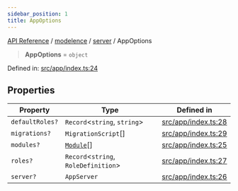 ```yaml
---
sidebar_position: 1
title: AppOptions
---
```


[API Reference](/api-reference/modelence/server/type-aliases/../../../index) / [modelence](/api-reference/modelence/server/type-aliases/../../index) / [server](/api-reference/modelence/server/type-aliases/../index) / AppOptions

> **AppOptions** = `object`

Defined in: [src/app/index.ts:24](https://github.com/modelence/modelence/blob/97bc424e385e6893aeebb42dc6a72bd4812fd999/packages/modelence/src/app/index.ts#L24)

## Properties

| Property | Type | Defined in |
| ------ | ------ | ------ |
| <a id="defaultroles"></a> `defaultRoles?` | `Record`\<`string`, `string`\> | [src/app/index.ts:28](https://github.com/modelence/modelence/blob/97bc424e385e6893aeebb42dc6a72bd4812fd999/packages/modelence/src/app/index.ts#L28) |
| <a id="migrations"></a> `migrations?` | `MigrationScript`[] | [src/app/index.ts:29](https://github.com/modelence/modelence/blob/97bc424e385e6893aeebb42dc6a72bd4812fd999/packages/modelence/src/app/index.ts#L29) |
| <a id="modules"></a> `modules?` | [`Module`](/api-reference/modelence/server/type-aliases/../classes/Module)[] | [src/app/index.ts:25](https://github.com/modelence/modelence/blob/97bc424e385e6893aeebb42dc6a72bd4812fd999/packages/modelence/src/app/index.ts#L25) |
| <a id="roles"></a> `roles?` | `Record`\<`string`, `RoleDefinition`\> | [src/app/index.ts:27](https://github.com/modelence/modelence/blob/97bc424e385e6893aeebb42dc6a72bd4812fd999/packages/modelence/src/app/index.ts#L27) |
| <a id="server"></a> `server?` | `AppServer` | [src/app/index.ts:26](https://github.com/modelence/modelence/blob/97bc424e385e6893aeebb42dc6a72bd4812fd999/packages/modelence/src/app/index.ts#L26) |
